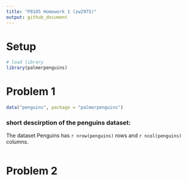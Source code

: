 ```yaml
---
title: "P8105 Homework 1 (zw2975)"
output: github_document
---
```


# Setup

```r
# load library
library(palmerpenguins)
```

# Problem 1

```r
data("penguins", package = "palmerpenguins")
```
### short descirption of the penguins dataset:
The dataset Penguins has `r nrow(penguins)` rows and `r ncol(penguins)` columns.



```r

```

# Problem 2

